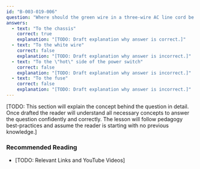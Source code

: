```yaml
---
id: "B-003-019-006"
question: "Where should the green wire in a three-wire AC line cord be connected in a power supply?"
answers:
  - text: "To the chassis"
    correct: true
    explanation: "[TODO: Draft explanation why answer is correct.]"
  - text: "To the white wire"
    correct: false
    explanation: "[TODO: Draft explanation why answer is incorrect.]"
  - text: "To the \"hot\" side of the power switch"
    correct: false
    explanation: "[TODO: Draft explanation why answer is incorrect.]"
  - text: "To the fuse"
    correct: false
    explanation: "[TODO: Draft explanation why answer is incorrect.]"
---
```


[TODO: This section will explain the concept behind the question in detail. Once drafted the reader will understand all necessary concepts to answer the question confidently and correctly. The lesson will follow pedagogy best-practices and assume the reader is starting with no previous knowledge.]

### Recommended Reading

- [TODO: Relevant Links and YouTube Videos]
